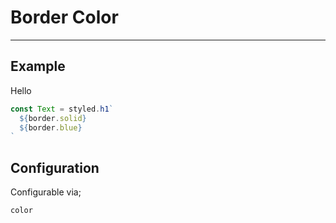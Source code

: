 
# Border Color

---

## Example

<Color>Hello</Color>

```js
const Text = styled.h1`
  ${border.solid}
  ${border.blue}
`
```

## Configuration

Configurable via;

```
color
```
